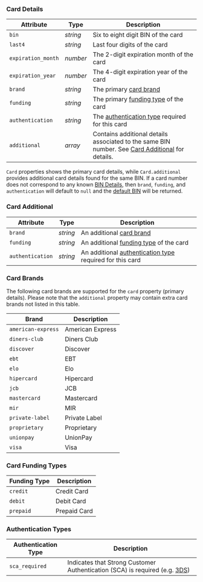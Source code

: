 
### Card Details

| Attribute          | Type     | Description                                                                                                         |
|--------------------|----------|---------------------------------------------------------------------------------------------------------------------|
| `bin`              | _string_ | Six to eight digit BIN of the card                                                                                  |
| `last4`            | _string_ | Last four digits of the card                                                                                        |
| `expiration_month` | _number_ | The 2-digit expiration month of the card                                                                            |
| `expiration_year`  | _number_ | The 4-digit expiration year of the card                                                                             |
| `brand`            | _string_ | The primary [card brand](#card-brands)                                                                              |
| `funding`          | _string_ | The primary [funding type](#card-funding-types) of the card                                                         |
| `authentication`   | _string_ | The [authentication type](#authentication-types) required for this card                                             |
| `additional`       | _array_  | Contains additional details associated to the same BIN number. See [Card Additional](#card-additional) for details. |

<Alert>`Card` properties shows the primary card details, while `Card.additional` provides additional card details found for the same BIN.</Alert>
<Alert>If a card number does not correspond to any known [BIN Details](/docs/api/tokens/token-enrichments#bin-details), then `brand`, `funding`, and `authentication` will default to `null` and the [default BIN](/docs/api/tokens/token-enrichments#default-bin) will be returned.</Alert>

### Card Additional
| Attribute        | Type     | Description                                                                       |
|------------------|----------|-----------------------------------------------------------------------------------|
| `brand`          | _string_ | An additional [card brand](#card-brands)                                          |
| `funding`        | _string_ | An additional [funding type](#card-funding-types) of the card                     |
| `authentication` | _string_ | An additional [authentication type](#authentication-types) required for this card |

### Card Brands
<Alert>The following card brands are supported for the `card` property (primary details). Please note that the `additional` property may contain extra card brands not listed in this table.</Alert>

| Brand              | Description      |
|--------------------|------------------|
| `american-express` | American Express |
| `diners-club`      | Diners Club      |
| `discover`         | Discover         |
| `ebt`              | EBT              |
| `elo`              | Elo              |
| `hipercard`        | Hipercard        |
| `jcb`              | JCB              |
| `mastercard`       | Mastercard       |
| `mir`              | MIR              |
| `private-label`    | Private Label    |
| `proprietary`      | Proprietary      |
| `unionpay`         | UnionPay         |
| `visa`             | Visa             |

### Card Funding Types

| Funding Type | Description  |
|--------------|--------------|
| `credit`     | Credit Card  |
| `debit`      | Debit Card   |
| `prepaid`    | Prepaid Card |

### Authentication Types

| Authentication Type | Description                                                                                          |
|---------------------|------------------------------------------------------------------------------------------------------|
| `sca_required`      | Indicates that Strong Customer Authentication (SCA) is required (e.g. [3DS](/docs/api/3ds/sessions)) |
